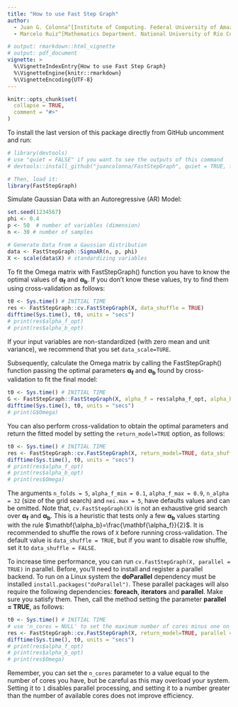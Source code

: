 ```yaml
---
title: "How to use Fast Step Graph"
author: 
  - Juan G. Colonna^[Institute of Computing. Federal University of Amazonas. Brasil. juancolonna@icomp.ufam.edu.br]
  - Marcelo Ruiz^[Mathematics Department. National University of Río Cuarto. Argentina. mruiz@exa.unrc.edu.ar]

# output: rmarkdown::html_vignette
# output: pdf_document
vignette: >
  %\VignetteIndexEntry{How to use Fast Step Graph}
  %\VignetteEngine{knitr::rmarkdown}
  %\VignetteEncoding{UTF-8}
---
```


```r
knitr::opts_chunk$set(
  collapse = TRUE,
  comment = "#>"
)
```

To install the last version of this package directly from GitHub uncomment and run: 

```r
# library(devtools)
# use "quiet = FALSE" if you want to see the outputs of this command
# devtools::install_github("juancolonna/FastStepGraph", quiet = TRUE, force = TRUE)

# Then, load it:
library(FastStepGraph)
```

Simulate Gaussian Data with an Autoregressive (AR) Model:

```r
set.seed(1234567)
phi <- 0.4 
p <- 50  # number of variables (dimension)
n <- 30 # number of samples

# Generate Data from a Gaussian distribution 
data <- FastStepGraph::SigmaAR(n, p, phi)
X <- scale(data$X) # standardizing variables
```

To fit the Omega matrix with FastStepGraph() function you have to know the optimal values of $\mathbf{\alpha_f}$ and $\mathbf{\alpha_b}$. If you don't know these values, try to find them using cross-validation as follows: 

```r
t0 <- Sys.time() # INITIAL TIME
res <- FastStepGraph::cv.FastStepGraph(X, data_shuffle = TRUE)
difftime(Sys.time(), t0, units = "secs")
# print(res$alpha_f_opt)
# print(res$alpha_b_opt)
```
If your input variables are non-standardized (with zero mean and unit variance), we recommend that you set `data_scale=TURE`. 

Subsequently, calculate the Omega matrix by calling the FastStepGraph() function passing the optimal parameters $\mathbf{\alpha_f}$ and $\mathbf{\alpha_b}$ found by cross-validation to fit the final model:

```r
t0 <- Sys.time() # INITIAL TIME
G <- FastStepGraph::FastStepGraph(X, alpha_f = res$alpha_f_opt, alpha_b = res$alpha_b_opt)
difftime(Sys.time(), t0, units = "secs")
# print(G$Omega)
```
You can also perform cross-validation to obtain the optimal parameters and return the fitted model by setting the `return_model=TRUE` option, as follows:

```r
t0 <- Sys.time() # INITIAL TIME
res <- FastStepGraph::cv.FastStepGraph(X, return_model=TRUE, data_shuffle = TRUE)
difftime(Sys.time(), t0, units = "secs")
# print(res$alpha_f_opt)
# print(res$alpha_b_opt)
# print(res$Omega)
```

The arguments `n_folds = 5`, `alpha_f_min = 0.1`, `alpha_f_max = 0.9`, `n_alpha = 32` (size of the grid search) and `nei.max = 5`, have defaults values and can be omitted. Note that, `cv.FastStepGraph(X)` is not an exhaustive grid search over $\mathbf{\alpha_f}$ and $\mathbf{\alpha_b}$. This is a heuristic that tests only a few $\mathbf{\alpha_b}$ values starting with the rule $\mathbf{\alpha_b}=\frac{\mathbf{\alpha_f}}{2}$. It is recommended to shuffle the rows of `X` before running cross-validation. The default value is `data_shuffle = TRUE`, but if you want to disable row shuffle, set it to `data_shuffle = FALSE`.

To increase time performance, you can run `cv.FastStepGraph(X, parallel = TRUE)` in parallel. Before, you'll need to install and register a parallel backend. To run on a Linux system the **doParallel** dependency must be installed `install.packages("doParallel")`. These parallel packages will also require the following dependencies: **foreach**, **iterators** and **parallel**. Make sure you satisfy them. Then, call the method setting the parameter **parallel = TRUE**, as follows: 


```r
t0 <- Sys.time() # INITIAL TIME
# use 'n_cores = NULL' to set the maximum number of cores minus one on your machine 
res <- FastStepGraph::cv.FastStepGraph(X, return_model=TRUE, parallel = TRUE, n_cores = 2)
difftime(Sys.time(), t0, units = "secs")
# print(res$alpha_f_opt)
# print(res$alpha_b_opt)
# print(res$Omega)
```

Remember, you can set the `n_cores` parameter to a value equal to the number of cores you have, but be careful as this may overload your system. Setting it to `1` disables parallel processing, and setting it to a number greater than the number of available cores does not improve efficiency.